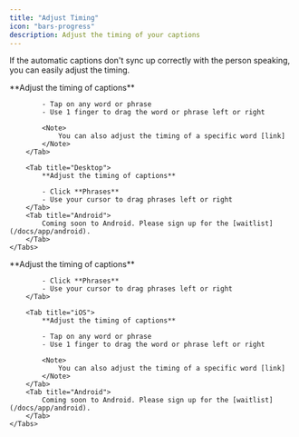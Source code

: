 ```yaml
---
title: "Adjust Timing"
icon: "bars-progress"
description: Adjust the timing of your captions
---
```


If the automatic captions don't sync up correctly with the person speaking, you can easily adjust the timing.

<div id="ios-tab">
    <Tabs>
        <Tab title="iOS">
            **Adjust the timing of captions**

            - Tap on any word or phrase
            - Use 1 finger to drag the word or phrase left or right

            <Note>
                You can also adjust the timing of a specific word [link]
            </Note>
        </Tab>

        <Tab title="Desktop">
            **Adjust the timing of captions**

            - Click **Phrases**
            - Use your cursor to drag phrases left or right
        </Tab>
        <Tab title="Android">
            Coming soon to Android. Please sign up for the [waitlist](/docs/app/android).
        </Tab>
    </Tabs>
</div>


<div id="desktop-tab">
    <Tabs>
        <Tab title="Desktop">
            **Adjust the timing of captions**

            - Click **Phrases**
            - Use your cursor to drag phrases left or right
        </Tab>

        <Tab title="iOS">
            **Adjust the timing of captions**

            - Tap on any word or phrase
            - Use 1 finger to drag the word or phrase left or right

            <Note>
                You can also adjust the timing of a specific word [link]
            </Note>
        </Tab>
        <Tab title="Android">
            Coming soon to Android. Please sign up for the [waitlist](/docs/app/android).
        </Tab>
    </Tabs>
</div>

